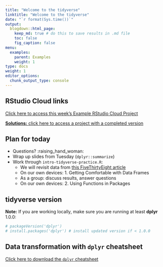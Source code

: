 ```yaml
---
title: "Welcome to the tidyverse"
linktitle: "Welcome to the tidyverse"
date: "`r format(Sys.time())`"
output:
  blogdown::html_page:
    keep_md: true # do this to save results in .md file
    toc: false
    fig_caption: false
menu:
  examples:
    parent: Examples
    weight: 1
type: docs
weight: 1
editor_options:
  chunk_output_type: console
---
```


## RStudio Cloud links

[Click here to access this week's Example RStudio Cloud Project](https://rstudio.cloud/spaces/210747/project/3569822)

[**Solutions:** click here to access a project with a completed version](https://rstudio.cloud/spaces/210747/project/3569863)


## Plan for today
- Questions? :raising_hand_woman:
- Wrap up slides from Tuesday (`dplyr::summarize`)
- Work through `intro-tidyverse-practice.R`:
  - We will revisit data from [this FiveThirtyEight article](https://fivethirtyeight.com/features/the-economic-guide-to-picking-a-college-major/)
  - On our own devices: 1. Getting Comfortable with Data Frames
  - As a group: discuss results, answer questions
  - On our own devices: 2. Using Functions in Packages


## tidyverse version

**Note:** If you are working locally, make sure you are running at least **dplyr** 1.0.0:

```r
# packageVersion('dplyr')
# install.packages('dplyr') # install updated version if < 1.0.0
```


## Data transformation with `dplyr` cheatsheet

[Click here to download the `dplyr` cheatsheet](https://raw.githubusercontent.com/rstudio/cheatsheets/main/data-transformation.pdf)

<!-- https://raw.githubusercontent.com/rstudio/cheatsheets/main/rstudio-ide.pdf -->

<!-- week 4: -->
<!-- https://raw.githubusercontent.com/rstudio/cheatsheets/main/data-import.pdf -->
<!-- https://raw.githubusercontent.com/rstudio/cheatsheets/main/tidyr.pdf -->

